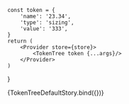 


<Meta 
	title="TokenTree"
	component={TokenTree}
/>

	const token = {
		'name': '23.34',
		'type': 'sizing',
		'value': '333',
	}
	return (
		<Provider store={store}>
			<TokenTree token {...args}/>
		</Provider>
	)
}

<Canvas>
	<Story name="TokenTree" args={{
	}}>
		{TokenTreeDefaultStory.bind({})}
	</Story>
</Canvas>